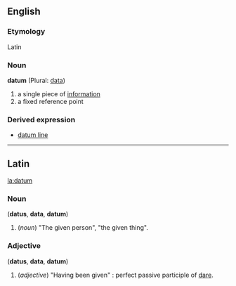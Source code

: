 ==English==
===Etymology===
Latin

===Noun===
'''datum''' (Plural: [[data]])

#a single piece of [[information]]
#a fixed reference point

===Derived expression===
*[[datum line]]

----

==Latin==
[[la:datum]]
===Noun===
('''datus''', '''data''', '''datum''')

# (''noun'') "The given person", "the given thing".

===Adjective===
('''datus''', '''data''', '''datum''')

# (''adjective'') "Having been given" : perfect passive participle of [[dare#Latin|dare]].